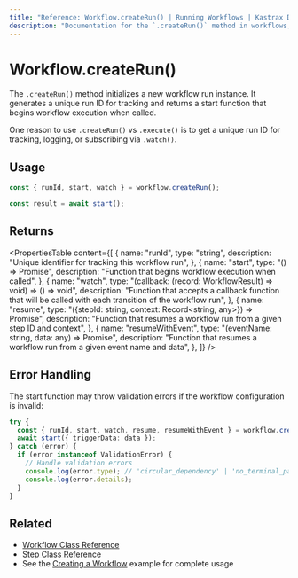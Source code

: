 ```yaml
---
title: "Reference: Workflow.createRun() | Running Workflows | Kastrax Docs"
description: "Documentation for the `.createRun()` method in workflows, which initializes a new workflow run instance."
---
```


# Workflow.createRun()

The `.createRun()` method initializes a new workflow run instance. It generates a unique run ID for tracking and returns a start function that begins workflow execution when called.

One reason to use `.createRun()` vs `.execute()` is to get a unique run ID for tracking, logging, or subscribing via `.watch()`.

## Usage

```typescript
const { runId, start, watch } = workflow.createRun();

const result = await start();
```

## Returns

<PropertiesTable
  content={[
    {
      name: "runId",
      type: "string",
      description: "Unique identifier for tracking this workflow run",
    },
    {
      name: "start",
      type: "() => Promise<WorkflowResult>",
      description: "Function that begins workflow execution when called",
    },
    {
      name: "watch",
      type: "(callback: (record: WorkflowResult) => void) => () => void",
      description: "Function that accepts a callback function that will be called with each transition of the workflow run",
    },
    {
      name: "resume",
      type: "({stepId: string, context: Record<string, any>}) => Promise<WorkflowResult>",
      description: "Function that resumes a workflow run from a given step ID and context",
    },
    {
      name: "resumeWithEvent",
      type: "(eventName: string, data: any) => Promise<WorkflowResult>",
      description: "Function that resumes a workflow run from a given event name and data",
    },
  ]}
/>

## Error Handling

The start function may throw validation errors if the workflow configuration is invalid:

```typescript
try {
  const { runId, start, watch, resume, resumeWithEvent } = workflow.createRun();
  await start({ triggerData: data });
} catch (error) {
  if (error instanceof ValidationError) {
    // Handle validation errors
    console.log(error.type); // 'circular_dependency' | 'no_terminal_path' | 'unreachable_step'
    console.log(error.details);
  }
}
```

## Related

- [Workflow Class Reference](./workflow.mdx)
- [Step Class Reference](./step-class.mdx)
- See the [Creating a Workflow](../../../examples/workflows/creating-a-workflow.mdx) example for complete usage

```

```
